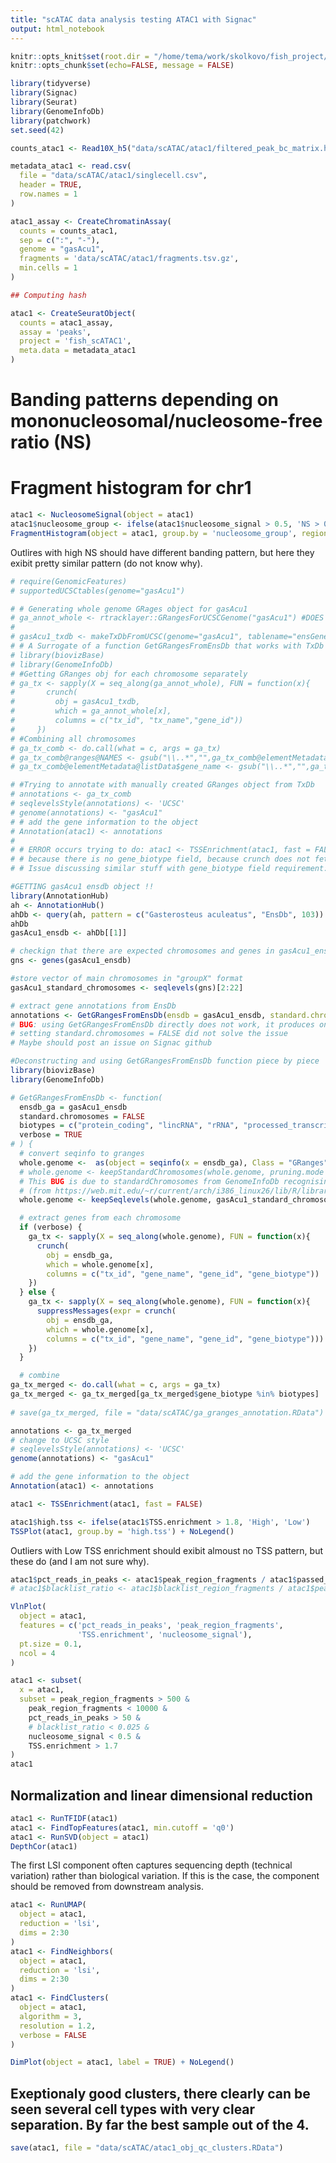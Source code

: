 ```yaml
---
title: "scATAC data analysis testing ATAC1 with Signac"
output: html_notebook
---
```


```r
knitr::opts_knit$set(root.dir = "/home/tema/work/skolkovo/fish_project/")
knitr::opts_chunk$set(echo=FALSE, message = FALSE)
```

```r
library(tidyverse)
library(Signac)
library(Seurat)
library(GenomeInfoDb)
library(patchwork)
set.seed(42)
```


```r
counts_atac1 <- Read10X_h5("data/scATAC/atac1/filtered_peak_bc_matrix.h5")
```

```r
metadata_atac1 <- read.csv(
  file = "data/scATAC/atac1/singlecell.csv",
  header = TRUE,
  row.names = 1
)

atac1_assay <- CreateChromatinAssay(
  counts = counts_atac1,
  sep = c(":", "-"),
  genome = "gasAcu1",
  fragments = 'data/scATAC/atac1/fragments.tsv.gz',
  min.cells = 1
)
```



```r
## Computing hash

atac1 <- CreateSeuratObject(
  counts = atac1_assay,
  assay = 'peaks',
  project = 'fish_scATAC1',
  meta.data = metadata_atac1
)
```

# Banding patterns depending on mononucleosomal/nucleosome-free ratio (NS) 
# Fragment histogram for chr1

```r
atac1 <- NucleosomeSignal(object = atac1)
atac1$nucleosome_group <- ifelse(atac1$nucleosome_signal > 0.5, 'NS > 0.5', 'NS < 0.5')
FragmentHistogram(object = atac1, group.by = 'nucleosome_group', region = 'groupI-1-10000000')
```
Outlires with high NS should have different banding pattern, but here they exibit pretty similar pattern (do not know why). 



```r
# require(GenomicFeatures)
# supportedUCSCtables(genome="gasAcu1")
```


```r
# # Generating whole genome GRages object for gasAcu1
# ga_annot_whole <- rtracklayer::GRangesForUCSCGenome("gasAcu1") #DOES NOT PRODUCE GENE ANNOTATION
# 
# gasAcu1_txdb <- makeTxDbFromUCSC(genome="gasAcu1", tablename="ensGene")
# # A Surrogate of a function GetGRangesFromEnsDb that works with TxDb instead of ensdb, since gasAcu1 does not have ensdb R package
# library(biovizBase)
# library(GenomeInfoDb)
# #Getting GRanges obj for each chromosome separately
# ga_tx <- sapply(X = seq_along(ga_annot_whole), FUN = function(x){
#       crunch(
#         obj = gasAcu1_txdb,
#         which = ga_annot_whole[x],
#         columns = c("tx_id", "tx_name","gene_id"))
#     })
# #Combining all chromosomes
# ga_tx_comb <- do.call(what = c, args = ga_tx)
# ga_tx_comb@ranges@NAMES <- gsub("\\..*","",ga_tx_comb@elementMetadata@listData$gene_id) #monkeypatching the NAMES field in ranges with ENSEMBL IDs without the version
# ga_tx_comb@elementMetadata@listData$gene_name <- gsub("\\..*","",ga_tx_comb@elementMetadata@listData$gene_id)
```

```r
# #Trying to annotate with manually created GRanges object from TxDb 
# annotations <- ga_tx_comb
# seqlevelsStyle(annotations) <- 'UCSC'
# genome(annotations) <- "gasAcu1"
# # add the gene information to the object
# Annotation(atac1) <- annotations
# 
# # ERROR occurs trying to do: atac1 <- TSSEnrichment(atac1, fast = FALSE)
# # because there is no gene_biotype field, because crunch does not fetch gene_biotype form TxDb object
# # Issue discussing similar stuff with gene_biotype field requirement: https://github.com/timoast/signac/issues/485https://github.com/timoast/signac/issues/485 

```


```r
#GETTING gasAcu1 ensdb object !!
library(AnnotationHub)
ah <- AnnotationHub()
ahDb <- query(ah, pattern = c("Gasterosteus aculeatus", "EnsDb", 103))
ahDb
gasAcu1_ensdb <- ahDb[[1]]
```

```r
# checkign that there are expected chromosomes and genes in gasAcu1_ensdb
gns <- genes(gasAcu1_ensdb)
```

```r
#store vector of main chromosomes in "groupX" format
gasAcu1_standard_chromosomes <- seqlevels(gns)[2:22]
```


```r
# extract gene annotations from EnsDb
annotations <- GetGRangesFromEnsDb(ensdb = gasAcu1_ensdb, standard.chromosomes = TRUE)
# BUG: using GetGRangesFromEnsDb directly does not work, it produces only MT chromosome. 
# setting standard.chromosomes = FALSE did not solve the issue
# Maybe should post an issue on Signac github
```

```r
#Deconstructing and using GetGRangesFromEnsDb function piece by piece 
library(biovizBase)
library(GenomeInfoDb)

# GetGRangesFromEnsDb <- function(
  ensdb_ga = gasAcu1_ensdb
  standard.chromosomes = FALSE
  biotypes = c("protein_coding", "lincRNA", "rRNA", "processed_transcript")
  verbose = TRUE
# ) {
  # convert seqinfo to granges
  whole.genome <-  as(object = seqinfo(x = ensdb_ga), Class = "GRanges")
  # whole.genome <- keepStandardChromosomes(whole.genome, pruning.mode = "coarse") # THis step produces the BUG leaving only MT chromosome
  # This BUG is due to standardChromosomes from GenomeInfoDb recognising only "MT" as standard 
  # (from https://web.mit.edu/~r/current/arch/i386_linux26/lib/R/library/GenomeInfoDb/html/seqlevels-wrappers.html)
  whole.genome <- keepSeqlevels(whole.genome, gasAcu1_standard_chromosomes, pruning.mode="coarse") # Leaving only predefined chormosomes.

  # extract genes from each chromosome
  if (verbose) {
    ga_tx <- sapply(X = seq_along(whole.genome), FUN = function(x){
      crunch(
        obj = ensdb_ga,
        which = whole.genome[x],
        columns = c("tx_id", "gene_name", "gene_id", "gene_biotype"))
    })
  } else {
    ga_tx <- sapply(X = seq_along(whole.genome), FUN = function(x){
      suppressMessages(expr = crunch(
        obj = ensdb_ga,
        which = whole.genome[x],
        columns = c("tx_id", "gene_name", "gene_id", "gene_biotype")))
    })
  }

  # combine
ga_tx_merged <- do.call(what = c, args = ga_tx)
ga_tx_merged <- ga_tx_merged[ga_tx_merged$gene_biotype %in% biotypes]
  
# save(ga_tx_merged, file = "data/scATAC/ga_granges_annotation.RData")
```


```r
annotations <- ga_tx_merged
# change to UCSC style 
# seqlevelsStyle(annotations) <- 'UCSC'
genome(annotations) <- "gasAcu1"

# add the gene information to the object
Annotation(atac1) <- annotations
```


```r
atac1 <- TSSEnrichment(atac1, fast = FALSE)
```

```r
atac1$high.tss <- ifelse(atac1$TSS.enrichment > 1.8, 'High', 'Low')
TSSPlot(atac1, group.by = 'high.tss') + NoLegend()
```
Outliers with Low TSS enrichment should exibit almoust no TSS pattern, but these do (and I am not sure why).



```r
atac1$pct_reads_in_peaks <- atac1$peak_region_fragments / atac1$passed_filters * 100
# atac1$blacklist_ratio <- atac1$blacklist_region_fragments / atac1$peak_region_fragments

VlnPlot(
  object = atac1,
  features = c('pct_reads_in_peaks', 'peak_region_fragments',
               'TSS.enrichment', 'nucleosome_signal'),
  pt.size = 0.1,
  ncol = 4
)
```

```r
atac1 <- subset(
  x = atac1,
  subset = peak_region_fragments > 500 &
    peak_region_fragments < 10000 &
    pct_reads_in_peaks > 50 &
    # blacklist_ratio < 0.025 &
    nucleosome_signal < 0.5 &
    TSS.enrichment > 1.7
)
atac1
```
## Normalization and linear dimensional reduction

```r
atac1 <- RunTFIDF(atac1)
atac1 <- FindTopFeatures(atac1, min.cutoff = 'q0')
atac1 <- RunSVD(object = atac1)
DepthCor(atac1)
```
The first LSI component often captures sequencing depth (technical variation) rather than biological variation. If this is the case, the component should be removed from downstream analysis.  


```r
atac1 <- RunUMAP(
  object = atac1,
  reduction = 'lsi',
  dims = 2:30
)
atac1 <- FindNeighbors(
  object = atac1,
  reduction = 'lsi',
  dims = 2:30
)
atac1 <- FindClusters(
  object = atac1,
  algorithm = 3,
  resolution = 1.2,
  verbose = FALSE
)

DimPlot(object = atac1, label = TRUE) + NoLegend()
```
## Exeptionaly good clusters, there clearly can be seen several cell types with very clear separation. By far the best sample out of the 4.


```r
save(atac1, file = "data/scATAC/atac1_obj_qc_clusters.RData")
```

